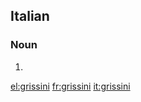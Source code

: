 ==Italian==

===Noun===
{{head|it|plural}} {{m}}

# {{plural of|grissino|lang=it|nocat=1}}

[[el:grissini]]
[[fr:grissini]]
[[it:grissini]]